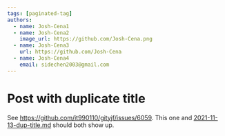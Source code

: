 ```yaml
---
tags: [paginated-tag]
authors:
  - name: Josh-Cena1
  - name: Josh-Cena2
    image_url: https://github.com/Josh-Cena.png
  - name: Josh-Cena3
    url: https://github.com/Josh-Cena
  - name: Josh-Cena4
    email: sidechen2003@gmail.com
---
```


# Post with duplicate title

See https://github.com/it990110/gityjf/issues/6059. This one and [2021-11-13-dup-title.md](./2021-11-13-dup-title.mdx) should both show up.
